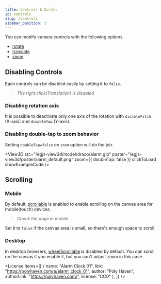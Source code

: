```yaml
---
title: Controls & Scroll
id: controls
slug: /controls
sidebar_position: 3
---
```



You can modify camera controls with the following options.

- [rotate](/docs/options/control/rotate)
- [translate](/docs/options/control/translate)
- [zoom](/docs/options/control/zoom)

## Disabling Controls
Each controls can be disabled easily by setting it to `false`.

<View3D
  src="/egjs-view3d/model/draco/alarm.glb"
  poster="/egjs-view3d/poster/alarm_default.png"
  translate={false}
  clickToLoad
  showExampleCode />

> *The right click(Translation) is disabled*

### Disabling rotation axis
It is possible to deactivate only one axis of the rotation with `disablePitch` (X-axis) and `disableYaw` (Y-axis).

<div className="columns">
  <div className="column is-6">
  <View3D
    src="/egjs-view3d/model/draco/alarm.glb"
    poster="/egjs-view3d/poster/alarm_default.png"
    rotate={{ disablePitch: true }}
    clickToLoad
    showExampleCode />
  </div>
  <div className="column is-6">
    <View3D
    src="/egjs-view3d/model/draco/alarm.glb"
    poster="/egjs-view3d/poster/alarm_default.png"
    rotate={{ disableYaw: true }}
    clickToLoad
    showExampleCode />
  </div>
</div>

### Disabling double-tap to zoom behavior
Setting `doubleTap=false` on `zoom` option will do the job.

<View3D
  src="/egjs-view3d/model/draco/alarm.glb"
  poster="/egjs-view3d/poster/alarm_default.png"
  zoom={{ doubleTap: false }}
  clickToLoad
  showExampleCode />

## Scrolling
### Mobile
By default, [scrollable](/docs/options/control/scrollable) is enabled to enable scrolling on the canvas area for mobile(touch) devices.
<View3D
  src="/egjs-view3d/model/draco/alarm.glb"
  poster="/egjs-view3d/poster/alarm_default.png"
  scrollable={true}
  clickToLoad
  showExampleCode />

> *Check the page in mobile*

Set it to `false` if the canvas area is small, so there's enough space to scroll.

### Desktop
In desktop browsers, [wheelScrollable](/docs/options/control/wheelScrollable) is disabled by default.
You can scroll on the canvas if you enable it, but you can't adjust zoom in this case.

<View3D
  src="/egjs-view3d/model/draco/alarm.glb"
  poster="/egjs-view3d/poster/alarm_default.png"
  wheelScrollable={true}
  clickToLoad
  showExampleCode />

<License items={[
  {
    name: "Alarm Clock 01",
    link: "https://polyhaven.com/a/alarm_clock_01",
    author: "Poly Haven",
    authorLink: "https://polyhaven.com/",
    license: "CC0"
  },
]} />
